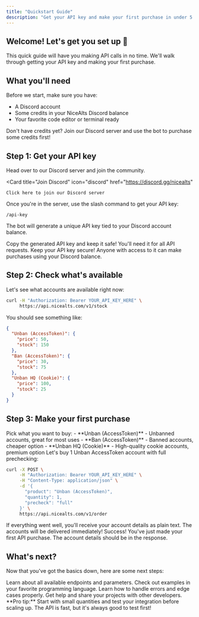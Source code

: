 ```yaml
---
title: "Quickstart Guide"
description: "Get your API key and make your first purchase in under 5 minutes"
---
```


## Welcome! Let's get you set up 🚀

This quick guide will have you making API calls in no time. We'll walk through getting your API key and making your first purchase.

## What you'll need

Before we start, make sure you have:

- A Discord account
- Some credits in your NiceAlts Discord balance
- Your favorite code editor or terminal ready

<Info>
Don't have credits yet? Join our Discord server and use the bot to purchase some credits first!
</Info>

## Step 1: Get your API key

<Steps>
<Step title="Join our Discord server">
  Head over to our Discord server and join the community.
  
  <Card
    title="Join Discord"
    icon="discord"
    href="https://discord.gg/nicealts"
  >
    Click here to join our Discord server
  </Card>
</Step>

<Step title="Generate your API key">
  Once you're in the server, use the slash command to get your API key:
  
  ```
  /api-key
  ```
  
  The bot will generate a unique API key tied to your Discord account balance.
</Step>

<Step title="Save your API key">
  Copy the generated API key and keep it safe! You'll need it for all API requests.
  
  <Warning>
  Keep your API key secure! Anyone with access to it can make purchases using your Discord balance.
  </Warning>
</Step>
</Steps>

## Step 2: Check what's available

<Steps>
<Step title="Check stock">
  Let's see what accounts are available right now:
  
  ```bash
  curl -H "Authorization: Bearer YOUR_API_KEY_HERE" \
       https://api.nicealts.com/v1/stock
  ```
  
  You should see something like:
  
  ```json
  {
    "Unban (AccessToken)": {
      "price": 50,
      "stock": 150
    },
    "Ban (AccessToken)": {
      "price": 30,
      "stock": 75
    },
    "Unban HQ (Cookie)": {
      "price": 100,
      "stock": 25
    }
  }
  ```
</Step>
</Steps>

## Step 3: Make your first purchase

<Steps>
<Step title="Choose your account type">
  Pick what you want to buy:
  - **Unban (AccessToken)** - Unbanned accounts, great for most uses
  - **Ban (AccessToken)** - Banned accounts, cheaper option
  - **Unban HQ (Cookie)** - High-quality cookie accounts, premium option
</Step>

<Step title="Place your order">
  Let's buy 1 Unban AccessToken account with full prechecking:
  
  ```bash
  curl -X POST \
       -H "Authorization: Bearer YOUR_API_KEY_HERE" \
       -H "Content-Type: application/json" \
       -d '{
         "product": "Unban (AccessToken)",
         "quantity": 1,
         "precheck": "full"
       }' \
       https://api.nicealts.com/v1/order
  ```
</Step>

<Step title="Get your accounts">
  If everything went well, you'll receive your account details as plain text. The accounts will be delivered immediately!
  
  <Check>
  Success! You've just made your first API purchase. The account details should be in the response.
  </Check>
</Step>
</Steps>

## What's next?

Now that you've got the basics down, here are some next steps:

<Columns cols={2}>
  <Card
    title="Explore the API"
    icon="code"
    href="/api-reference/overview"
  >
    Learn about all available endpoints and parameters.
  </Card>
  <Card
    title="See more examples"
    icon="terminal"
    href="/examples/curl"
  >
    Check out examples in your favorite programming language.
  </Card>
  <Card
    title="Handle errors"
    icon="exclamation-triangle"
    href="/api-reference/error-handling"
  >
    Learn how to handle errors and edge cases properly.
  </Card>
  <Card
    title="Join the community"
    icon="discord"
    href="https://discord.gg/nicealts"
  >
    Get help and share your projects with other developers.
  </Card>
</Columns>

<Tip>
**Pro tip:** Start with small quantities and test your integration before scaling up. The API is fast, but it's always good to test first!
</Tip>
